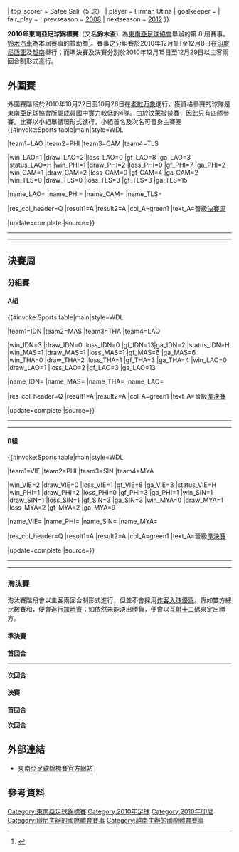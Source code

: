{{Infobox 國際足球賽事賽季
| tourney_name       = 東南亞足球錦標賽
| year               = 2010年
| other_titles       = 2010 AFF Championship
| image              = 
| size               = 
| caption            = 
| edition            = 8
| country            = 印尼
| country2           = 越南
| defending_champ    = VIE
| dates              = 12月1日–12月29日
| num_teams          = 8 隊
| sub-confederations = 1
| venues             = 4
| cities             = 4
| champion           = MAS
| count              = 1
| second             = IDN
| matches            = 18
| goals              = 51
| attendance         = {{#expr: 5000 + 15000 + 28000 + 30000 + 500 + 25000}}
| top_scorer         = {{flagicon|MAS}} Safee Sali（5 球）
| player             = {{flagicon|IDN}} Firman Utina
| goalkeeper         = 
| fair_play          = 
| prevseason         = [[2008年東南亞足球錦標賽|2008]]
| nextseason         = [[2012年東南亞足球錦標賽|2012]]
}}

'''2010年東南亞足球錦標賽'''（又名'''鈴木盃'''）為[[東南亞足球協會|東南亞足球協會]]舉辦的第 8 屆賽事。[[鈴木汽車|鈴木汽車]]為本屆賽事的贊助商<ref>{{cite news |url=http://www.aseanfootball.org/news_d.asp?id=554 |title=Suzuki Sponsor AFF Suzuki Cup 2008 |publisher=Aseanfootball.org |accessdate=2008-08-16 |deadurl=yes |archiveurl=https://web.archive.org/web/20080815112857/http://www.aseanfootball.org/news_d.asp?id=554 |archivedate=2008-08-15 }}{{en}}</ref>。賽事之分組賽於2010年12月1日至12月8日在[[印度尼西亚|印度尼西亚]]及[[越南|越南]]舉行；而準決賽及決賽分別於2010年12月15日至12月29日以主客兩回合制形式進行。

==外圍賽==
外圍賽階段於2010年10月22日至10月26日在[[老挝|老挝]][[万象|万象]]進行，獲資格參賽的球隊是[[東南亞足球協會|東南亞足球協會]]所屬成員國中實力較低的4隊。由於[[汶萊國家足球隊|汶萊]]被禁賽，因此只有四隊參賽。比賽以小組單循環形式進行，小組首名及次名可晉身主賽圈
{{#invoke:Sports table|main|style=WDL

|team1=LAO |team2=PHI |team3=CAM |team4=TLS

|win_LAO=1 |draw_LAO=2 |loss_LAO=0 |gf_LAO=8 |ga_LAO=3 |status_LAO=H
|win_PHI=1 |draw_PHI=2 |loss_PHI=0 |gf_PHI=7 |ga_PHI=2
|win_CAM=1 |draw_CAM=2 |loss_CAM=0 |gf_CAM=4 |ga_CAM=2
|win_TLS=0 |draw_TLS=0 |loss_TLS=3 |gf_TLS=3 |ga_TLS=15

|name_LAO={{fbw|LAO}}
|name_PHI={{fbw|PHI}}
|name_CAM={{fbw|CAM}}
|name_TLS={{fbw|TLS}}

|res_col_header=Q
|result1=A |result2=A
|col_A=green1 |text_A=晉級[[#決賽周|決賽周]]

|update=complete
|source=}}

{{footballbox
| date       = {{Start date|2010|10|22|df=y}}
| time       = 16:00
| team1      = {{fb-rt|Timor-Leste}}
| score      = 0–5
| report     = [https://web.archive.org/web/20101023172411/http://www.affsuzukicup.com/CustomContentRetrieve.aspx?ID=705824 報告]
| team2      = {{fb|Philippines}}
| goals1     =
| goals2     = [[Ian_Araneta|Araneta]] {{goal|27||41||57}} <br> [[Phil_Younghusband|P. Younghusband]] {{goal|30|pen.}} <br> [[Anton_del_Rosario|Del Rosario]] {{goal|32}}
| stadium    = [[萬象|萬象]]，[[新寮國國家體育場|新寮國國家體育場]]
| attendance =
| referee    = Leow Thiam Hoe（{{nfa|SIN}}）
}}

{{footballbox
| date       = {{Start date|2010|10|22|df=y}}
| time       = 18:30
| team1      = {{fb-rt|Laos}}
| score      = 0–0
| report     = [https://web.archive.org/web/20101023172324/http://www.affsuzukicup.com/CustomContentRetrieve.aspx?ID=705850 報告]
| team2      = {{fb|Cambodia}}
| goals1     =
| goals2     =
| stadium    = [[萬象|萬象]]，[[新寮國國家體育場|新寮國國家體育場]]
| attendance =
| referee    = Mohd Nafeez Abdul Wahab（{{nfa|MAS}}）
}}
----
{{footballbox
| date       = {{Start date|2010|10|24|df=y}}
| time       = 16:00
| team1      = {{fb-rt|Cambodia}}
| score      = 4–2
| report     = [https://web.archive.org/web/20101027072344/http://www.affsuzukicup.com/_webapp_706069/Match_report_-_Cambodia_4_Timor_Leste_2 報告]
| team2      = {{fb|Timor-Leste}}
| goals1     = [[Khim_Borey|Borey]] {{goal|26||29||40}} <br> [[Nuth_Sinoun|Sinoun]] {{goal|75}}
| goals2     = [[Chiquito_do_Carmo|do Carmo]] {{goal|5}} <br> [[Anggisu_Barbosa|Barbosa]] {{goal|84}}
| stadium    = [[萬象|萬象]]，[[新寮國國家體育場|新寮國國家體育場]]
| attendance =
| referee    = Phung Dinh Dung（{{nfa|VIE}}）
}}

{{footballbox
| date       = {{Start date|2010|10|24|df=y}}
| time       = 18:30
| team1      = {{fb-rt|Laos}}
| score      = 2–2
| report     = [https://web.archive.org/web/20101027114416/http://www.affsuzukicup.com/_webapp_706076/Match_report_-_Philippines_2_Laos_2 報告]
| team2      = {{fb|Philippines}}
| goals1     = [[Soukaphone_Vongchiengkham|Vongchiengkham]] {{goal|28}} <br> [[Kanlaya_Sysomvang|Sysomvang]] {{goal|40}}
| goals2     = [[Phil_Younghusband|P. Younghusband]] {{goal|76|pen.}} <br> [[James_Younghusband|J. Younghusband]] {{goal|90+4}}
| stadium    = [[萬象|萬象]]，[[新寮國國家體育場|新寮國國家體育場]]
| attendance =
| referee    = Mongkolchai Pechsri（{{nfa|THA}}）
}}
----
{{footballbox
| date       = {{Start date|2010|10|26|df=y}}
| time       = 16:00
| team1      = {{fb-rt|Philippines}}
| score      = 0–0
| report     = [https://web.archive.org/web/20101029034256/http://www.affsuzukicup.com/_webapp_707194/Match_Report_-_Philippines_0_Cambodia_0 報告]
| team2      = {{fb|Cambodia}}
| goals1     =
| goals2     =
| stadium    = [[萬象|萬象]]，[[新寮國國家體育場|新寮國國家體育場]]
| attendance =
| referee    = Mohd Nafeez Abdul Wahab（{{nfa|MAS}}）
}}

{{footballbox
| date       = {{Start date|2010|10|26|df=y}}
| time       = 18:30
| team1      = {{fb-rt|Laos}}
| score      = 6–1
| report     = [https://web.archive.org/web/20101029183352/http://www.affsuzukicup.com/_webapp_707195/Match_report_-_Laos_6_Timor_Leste_1 報告]
| team2      = {{fb|Timor-Leste}}
| goals1     = [[Kovanh_Namthavixay|Namthavixay]] {{goal|11}} <br> [[Soukaphone_Vongchiengkham|Vongchiengkham]] {{goal|16}} <br> [[Lamnao_Singto|Singto]] {{goal|47|pen.}} <br> [[Konekham_Inthammavong|Inthammavong]] {{goal|59}} <br> [[Kanlaya_Sysomvang|Sysomvang]] {{goal|61}} <br> [[Ketsada_Souksavanh|Souksavanh]] {{goal|78}}
| goals2     = [[Chiquito_do_Carmo|do Carmo]] {{goal|8}}
| stadium    = [[萬象|萬象]]，[[新寮國國家體育場|新寮國國家體育場]]
| attendance =
| referee    = Phung Dinh Dung（{{nfa|VIE}}）
}}

==決賽周==
===分組賽===
====A組====
{{#invoke:Sports table|main|style=WDL

|team1=IDN |team2=MAS |team3=THA |team4=LAO

|win_IDN=3 |draw_IDN=0 |loss_IDN=0 |gf_IDN=13|ga_IDN=2 |status_IDN=H
|win_MAS=1 |draw_MAS=1 |loss_MAS=1 |gf_MAS=6 |ga_MAS=6
|win_THA=0 |draw_THA=2 |loss_THA=1 |gf_THA=3 |ga_THA=4
|win_LAO=0 |draw_LAO=1 |loss_LAO=2 |gf_LAO=3 |ga_LAO=13

|name_IDN={{fbw|IDN}}
|name_MAS={{fbw|MAS}}
|name_THA={{fbw|THA}}
|name_LAO={{fbw|LAO}}

|res_col_header=Q
|result1=A |result2=A
|col_A=green1 |text_A=晉級[[#準決賽|準決賽]]

|update=complete
|source=}}

{{football box
| date       = {{Start date|2010|12|1|df=y}}
| time       = 17:00
| team1      = {{fb-rt|THA}}
| score      = 2–2
| report     = [https://web.archive.org/web/20101204114430/http://www.affsuzukicup.com/_webapp_733548/Thailand_2_Laos_2 報告]
| team2      = {{fb|LAO}}
| goals1     = [[Sarayuth_Chaikamdee|Chaikamdee]] {{goal|67||90}}
| goals2     = [[Konekham_Inthammavong|Inthammavong]] {{goal|53}} <br> [[Kanlaya_Sysomvang|Sysomvang]] {{goal|81}}
| stadium    = [[雅加達|雅加達]]，[[朋卡諾體育場主場館|朋卡諾體育場主場館]]
| attendance =
| referee    = [[Sato_Ryuji|Sato Ryuji]]（{{nfa|JPN}}）
}}

{{football box
| date       = {{Start date|2010|12|1|df=y}}
| time       = 19:30
| team1      = {{fb-rt|IDN}}
| score      = 5–1
| report     = [https://web.archive.org/web/20101204114458/http://www.affsuzukicup.com/_webapp_733550/Indonesia_5_Malaysia_1 報告]
| team2      = {{fb|MAS}}
| goals1     =  [[Mohd_Asraruddin_Putra_Omar|Asraruddin]] {{goal|22|o.g.}} <br> [[Cristian_Gonzáles|Gonzáles]] {{goal|33}} <br> [[Muhammad_Ridwan|Ridwan]] {{goal|52}} <br> [[Arif_Suyono|Arif]] {{goal|76}} <br> [[Irfan_Bachdim|Irfan]] {{goal|90+4}}
| goals2     = [[Norshahrul_Idlan_Talaha|Norshahrul]] {{goal|18}}
| stadium    = [[雅加達|雅加達]]，[[朋卡諾體育場主場館|朋卡諾體育場主場館]]
| attendance = 62,000
| referee    = [[Vo_Minh_Tri|Vo Minh Tri]]（{{nfa|VIE}}）
}}
----
{{football box
| date       = {{Start date|2010|12|4|df=y}}
| time       = 17:00
| team1      = {{fb-rt|THA}}
| score      = 0–0
| report     = [https://web.archive.org/web/20101206083119/http://www.affsuzukicup.com/_webapp_735207/Thailand_0_Malaysia_0 報告]
| team2      = {{fb|MAS}}
| goals1     =
| goals2     =
| stadium    = [[雅加達|雅加達]]，[[朋卡諾體育場主場館|朋卡諾體育場主場館]]
| attendance =
| referee    = [[Sgt._Win_Cho|Sgt. Win Cho]]（{{nfa|MYA}}）
}}

{{football box
| date       = {{Start date|2010|12|4|df=y}}
| time       = 19:30
| team1      = {{fb-rt|LAO}}
| score      = 0–6
| report     = [https://web.archive.org/web/20101206083249/http://www.affsuzukicup.com/_webapp_735208/Laos_0_Indonesia_6 報告]
| team2      = {{fb|INA}}
| goals1     =
| goals2     = [[Firman_Utina|Firman]] {{goal|26|pen.|51}} <br> [[Muhammad_Ridwan|Ridwan]] {{goal|33}} <br> [[Irfan_Bachdim|Irfan]] {{goal|63}} <br> [[Arif_Suyono|Arif]] {{goal|77}} <br> [[Oktovianus_Maniani|Okto]] {{goal|82}}
| stadium    = [[雅加達|雅加達]]，[[朋卡諾體育場主場館|朋卡諾體育場主場館]]
| attendance =
| referee    = [[Daud_Abbas|Daud Abbas]]（{{nfa|SIN}}）
}}
----
{{football box
| date       = {{Start date|2010|12|7|df=y}}
| time       = 19:30
| team1      = {{fb-rt|MAS}}
| score      = 5–1
| report     = [https://web.archive.org/web/20101210150353/http://www.affsuzukicup.com/_webapp_739695/Malaysia_5_Laos_1_-_Five-goal_Malaysians_book_semi_spot 報告]
| team2      = {{fb|LAO}}
| goals1     = [[Mohd_Amri_Yahyah|Amri Yahyah]] {{goal|4||41}} <br> [[Mohd_Amirul_Hadi_Zainal|Amirul Hadi]] {{goal|74}}<br>[[Norshahrul_Idlan_Talaha|Norshahrul]] {{goal|77}} <br> [[Mahali_Jasuli|Mahali]] {{goal|90+3}}
| goals2     = [[Lamnao_Singto|Singto]] {{goal|8}}
| stadium    = [[巨港|巨港]]，[[格羅拉·斯里維加亞體育場|格羅拉·斯里維加亞體育場]]
| attendance =
| referee    = [[Vo_Minh_Tri|Vo Minh Tri]]（{{nfa|VIE}}）
}}

{{football box
| date       = {{Start date|2010|12|7|df=y}}
| time       = 19:30
| team1      = {{fb-rt|INA}}
| score      = 2–1
| report     = [https://web.archive.org/web/20120303213002/http://www.affsuzukicup.com/_webapp_739698/Indonesia_2_Thailand_1_-_Bambang_double_ends_Thai_hopes 報告]
| team2      = {{fb|THA}}
| goals1     = [[Bambang_Pamungkas|Bambang]] {{goal|82|pen.|90+1|pen.}}
| goals2     = [[Suree_Sukha|Suree]] {{goal|69}}
| stadium    = [[雅加達|雅加達]]，[[朋卡諾體育場主場館|朋卡諾體育場主場館]]
| attendance = 65,000
| referee    = [[Sato_Ryuji|Sato Ryuji]]（{{nfa|JPN}}）
}}

====B組====
{{#invoke:Sports table|main|style=WDL

|team1=VIE |team2=PHI |team3=SIN |team4=MYA

|win_VIE=2 |draw_VIE=0 |loss_VIE=1 |gf_VIE=8 |ga_VIE=3 |status_VIE=H
|win_PHI=1 |draw_PHI=2 |loss_PHI=0 |gf_PHI=3 |ga_PHI=1
|win_SIN=1 |draw_SIN=1 |loss_SIN=1 |gf_SIN=3 |ga_SIN=3
|win_MYA=0 |draw_MYA=1 |loss_MYA=2 |gf_MYA=2 |ga_MYA=9

|name_VIE={{fbw|VIE}}
|name_PHI={{fbw|PHI}}
|name_SIN={{fbw|SIN}}
|name_MYA={{fbw|MYA}}

|res_col_header=Q
|result1=A |result2=A
|col_A=green1 |text_A=晉級[[#準決賽|準決賽]]

|update=complete
|source=}}

{{football box
| date       = {{Start date|2010|12|2|df=y}}
| time       = 17:00
| team1      = {{fb-rt|SIN}}
| score      = 1–1
| report     = [https://web.archive.org/web/20101204121657/http://www.affsuzukicup.com/CustomContentRetrieve.aspx?ID=734073 報告]
| team2      = {{fb|PHI}}
| goals1     = [[Aleksandar_Đurić|Đurić]] {{goal|65}}
| goals2     = [[Christopher_Greatwich|C. Greatwich]] {{goal|90+3}}
| stadium    = [[河內|河內]]，[[美亭國家體育場|美亭國家體育場]]
| attendance =
| referee    = [[Chaiya_Mahapab|Chaiya Mahapab]]（{{nfa|THA}}）
}}

{{football box
| date       = {{Start date|2010|12|2|df=y}}
| time       = 19:30
| team1      = {{fb-rt|VIE}}
| score      = 7–1
| report     = [https://web.archive.org/web/20101204121717/http://www.affsuzukicup.com/CustomContentRetrieve.aspx?ID=734075 報告]
| team2      = {{fb|MYA}}
| goals1     = [[阮英德|阮英德]] {{goal|13||56}} <br> [[阮明方|阮明方]] {{goal|30}} <br> [[黎晋才|黎晋才]] {{goal|51}} <br> [[阮仲煌|阮仲煌]] {{goal|73||83}} <br> [[阮武峰|阮武峰]] {{goal|90+4}}
| goals2     = [[Aung_Kyaw_Moe|Aung Kyaw Moe]] {{goal|16}}
| stadium    = [[河內|河內]]，[[美亭國家體育場|美亭國家體育場]]
| attendance = 40,000
| referee    = [[Pratap_Singh_(referee)|Pratap Singh]]（{{nfa|IND}}）
}}
----
{{football box
| date       = {{Start date|2010|12|5|df=y}}
| time       = 17:00
| team1      = {{fb-rt|SIN}}
| score      = 2–1
| report     = [https://web.archive.org/web/20101207052539/http://www.affsuzukicup.com/_webapp_735722/Singapore_2_Myanmar_1_-_Duric%2C_Casmir_rescue_Singapore 報告]
| team2      = {{fb|MYA}}
| goals1     = [[Aleksandar_Đurić|Đurić]] {{goal|62}} <br> [[Agu_Casmir|Casmir]] {{goal|90+4}}
| goals2     = [[Khin_Maung_Lwin|Khin Maung Lwin]] {{goal|13}}
| stadium    = [[河內|河內]]，[[美亭國家體育場|美亭國家體育場]]
| attendance =
| referee    = [[Tao_Rancheng|Tao Rancheng]]（{{nfa|CHN}}）
}}

{{football box
| date       = {{Start date|2010|12|5|df=y}}
| time       = 19:30
| team1      = {{fb-rt|PHI}}
| score      = 2–0
| report     = [https://web.archive.org/web/20101207052530/http://www.affsuzukicup.com/CustomContentRetrieve.aspx?ID=735734 報告]
| team2      = {{fb|VIE}}
| goals1     = [[Christopher_Greatwich|C. Greatwich]] {{goal|38}} <br> [[Phil_Younghusband|P. Younghusband]] {{goal|79}}
| goals2     =
| stadium    = [[河內|河內]]，[[美亭國家體育場|美亭國家體育場]]
| attendance = 40,000
| referee    = [[Jimmy_Napitupulu|Jimmy Napitupulu]]（{{nfa|IDN}}）
}}
----
{{football box
| date       = {{Start date|2010|12|8|df=y}}
| time       = 19:30
| team1      = {{fb-rt|MYA}}
| score      = 0–0
| report     = [https://web.archive.org/web/20101218230526/http://www.affsuzukicup.com/_webapp_740267/Myanmar_0_Philippines_1_-_Filipinos_through_to_last_four 報告]
| team2      = {{fb|PHI}}
| goals1     =
| goals2     =
| stadium    = [[南定市|南定]]，[[Thiên_Trường_Stadium|Thiên Trường Stadium]]
| attendance =
| referee    = [[Pratap_Singh_(referee)|Pratap Singh]]（{{nfa|IND}}）
}}

{{football box
| date       = {{Start date|2010|12|8|df=y}}
| time       = 19:30
| team1      = {{fb-rt|VIE}}
| score      = 1–0
| report     = [https://web.archive.org/web/20101210163951/http://www.affsuzukicup.com/_webapp_740266/Vietnam_1_Singapore_0_-_Vietnam_bounce_back_to_seal_semi_spot 報告]
| team2      = {{fb|SIN}}
| goals1     = [[阮武峰|阮武峰]] {{goal|32}}
| goals2     =
| stadium    = [[河內|河內]]，[[美亭國家體育場|美亭國家體育場]]
| attendance = 40,000
| referee    = [[Chaiya_Mahapab|Chaiya Mahapab]]（{{nfa|THA}}）
}}

===淘汰賽===
淘汰賽階段會以主客兩回合制形式進行，但並不會採用[[作客入球優惠|作客入球優惠]]。假如雙方總比數賽和，便會進行[[加時賽|加時賽]]；如依然未能決出勝負，便會以[[互射十二碼|互射十二碼]]來定出勝方。

{{4TeamBracket|legs=2|seeds=yes
| RD1-seed1=A2
| RD1-team1= '''{{fb|MAS}}'''
| RD1-score1-1= 2
| RD1-score1-2= 0
| RD1-score1-agg='''2'''
| RD1-seed2=B1
| RD1-team2= {{fb|VIE}}
| RD1-score2-1= 0
| RD1-score2-2= 0
| RD1-score2-agg='''0'''
| RD1-seed3=B2
| RD1-team3= {{fb|PHI}}
| RD1-score3-1= 0
| RD1-score3-2= 0
| RD1-score3-agg='''0'''
| RD1-seed4=A1
| RD1-team4= '''{{fb|INA}}'''
| RD1-score4-1= 1
| RD1-score4-2= 1
| RD1-score4-agg='''2'''
| RD2-seed1=A2
| RD2-team1= '''{{fb|MAS}}'''
| RD2-score1-1= 3
| RD2-score1-2= 1
| RD2-score1-agg='''4'''
| RD2-seed2=A1
| RD2-team2= {{fb|INA}}
| RD2-score2-1= 0
| RD2-score2-2= 2
| RD2-score2-agg='''2'''
}}

====準決賽====
'''首回合'''
{{football box
| date       = {{Start date|2010|12|15|df=y}}
| time       = 20:00 [[UTC+08:00|UTC+8]]
| team1      = {{fb-rt|MAS}}
| score      = 2–0
| report     = [https://web.archive.org/web/20101218192355/http://www.affsuzukicup.com/_webapp_743009/Malaysia_2_Vietnam_0_-__Safee_strikes_twice_to_give_Malaysia_two-goal_cushion 報告]
| team2      = {{fb|VIE}}
| goals1     = [[Safee_Sali|Safee]] {{goal|60||79}}
| goals2     =
| stadium    = [[Bukit_Jalil_National_Stadium|Bukit Jalil National Stadium]], [[Kuala_Lumpur|Kuala Lumpur]]
| attendance = 45,000
| referee    = [[Sun_Baojie|Sun Baojie]]（{{nfa|CHN}}）
}}

{{football box
| date       = {{Start date|2010|12|16|df=y}}
| time       = 19:00 [[UTC+07:00|UTC+7]]
| team1      = {{fb-rt|PHI}}
| score      = 0–1
| report     = [https://web.archive.org/web/20101219114321/http://www.affsuzukicup.com/_webapp_747864/Philippines_0_Indonesia_1_-_Gonzales_puts_Indonesia_on_top 報告]
| team2      = {{fb|IDN}}
| goals1     =
| goals2     = [[Cristian_Gonzáles|Gonzáles]] {{goal|32}}
| stadium    = [[Gelora_Bung_Karno_Stadium|Gelora Bung Karno Stadium]], [[Jakarta|Jakarta]] ([[Indonesia|Indonesia]])<sup>†</sup>
| attendance = 70,000
| referee    = [[Masoud_Moradi|Masoud Moradi]]（{{nfa|IRN}}）
}}
----
'''次回合'''
{{football box
| date       = {{Start date|2010|12|18|df=y}}
| time       = 19:00 [[UTC+07:00|UTC+7]]
| team1      = {{fb-rt|VIE}}
| score      = 0–0
| report     = [https://web.archive.org/web/20101220030709/http://www.affsuzukicup.com/_webapp_749381/Malaysians_hold_on_to_reach_final 報告]
| team2      = {{fb|MAS}}
| goals1     =
| goals2     =
| stadium    = [[Mỹ_Đình_National_Stadium|Mỹ Đình National Stadium]], [[Hanoi|Hanoi]]
| attendance = 40,000
| referee    = [[Kim_Sang-Woo_(referee)|Kim Sang-Woo]]（{{nfa|KOR}}）
}}

{{football box
| date       = {{Start date|2010|12|19|df=y}}
| time       = 19:00 [[UTC+07:00|UTC+7]]
| team1      = {{fb-rt|INA}}
| score      = 1–0
| report     = [https://web.archive.org/web/20101221113117/http://www.affsuzukicup.com/_webapp_749660/Indonesia_1_Philippines_0_-_Gonzales_fires_Indonesia_into_final 報告]
| team2      = {{fb|PHI}}
| goals1     = [[Cristian_Gonzáles|Gonzáles]] {{goal|43}}
| goals2     =
| stadium    = [[Gelora_Bung_Karno_Stadium|Gelora Bung Karno Stadium]], [[Jakarta|Jakarta]]
| attendance = 88,000
| referee    = [[Ali_Abdulnabi|Ali Abdulnabi]]（{{nfa|BHR}}）
}}

====決賽====
'''首回合'''
{{football box
| date       = {{Start date|2010|12|26|df=y}}
| time       = 20:00 [[UTC+08:00|UTC+8]]
| team1      = {{fb-rt|MAS}}
| score      = 3–0
| report     = [https://web.archive.org/web/20101230011406/http://www.affsuzukicup.com/_webapp_754563/Malaysia_3_Indonesia_0_-_Malaysian_blitz_buries_Indonesia 報告]
| team2      = {{fb|Indonesia}}
| goals1     = [[Safee_Sali|Safee]] {{goal|61, 73}} <br> [[Ashaari_Shamsuddin|Ashaari]] {{goal|68}}
| goals2     =
| stadium    = [[Bukit_Jalil_National_Stadium|Bukit Jalil National Stadium]], [[Kuala_Lumpur|Kuala Lumpur]]
| attendance = 98,543
| referee    = [[Masaaki_Toma|Masaaki Toma]]（{{nfa|JPN}}）
}}

'''次回合'''
{{football box
| date       = {{Start date|2010|12|29|df=y}}
| time       = 19:00 [[UTC+07:00|UTC+7]]
| team1      = {{fb-rt|INA}}
| score      = 2–1
| report     = [https://web.archive.org/web/20110101125156/http://www.affsuzukicup.com/_webapp_764280/Indonesia_2_Malaysia_1_-_Malaysia_claim_first_title 報告]
| team2      = {{fb|Malaysia}}
| goals1     = [[Mohammad_Nasuha|Nasuha]] {{goal|73}} <br> [[Muhammad_Ridwan|Ridwan]] {{goal|87}}
| goals2     = [[Safee_Sali|Safee]] {{goal|54}}
| stadium    = [[Gelora_Bung_Karno_Stadium|Gelora Bung Karno Stadium]], [[Jakarta|Jakarta]]
| attendance = 88,000
| referee    = [[Peter_Green_(referee)|Peter Green]]（{{nfa|AUS}}）
}}

==外部連結==
*[https://web.archive.org/web/20080512151217/http://www.aseanfootball.org/competitions.asp 東南亞足球錦標賽官方網站]

==參考資料==
{{reflist}}

[[Category:東南亞足球錦標賽|Category:東南亞足球錦標賽]]
[[Category:2010年足球|Category:2010年足球]]
[[Category:2010年印尼|Category:2010年印尼]]
[[Category:印尼主辦的國際體育賽事|Category:印尼主辦的國際體育賽事]]
[[Category:越南主辦的國際體育賽事|Category:越南主辦的國際體育賽事]]